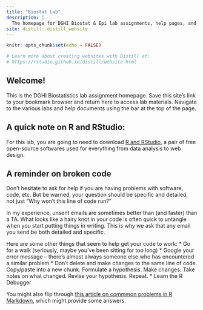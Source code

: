 ```yaml
---
title: "Biostat Lab"
description: |
  The homepage for DGHI Biostat & Epi lab assignments, help pages, and whirly gigs
site: distill::distill_website
---
```


```r
knitr::opts_chunk$set(echo = FALSE)

# Learn more about creating websites with Distill at:
# https://rstudio.github.io/distill/website.html

```


## Welcome!

This is the DGHI Biostatistics lab assignment homepage. Save this site's link to your bookmark browser and return here to access lab materials. Navigate to the various labs and help documents using the bar at the top of the page.

## A quick note on R and RStudio:

For this lab, you are going to need to download [R and RStudio](https://www.rstudio.com/products/rstudio/download/#download), a pair of free open-source softwares used for everything from data analysis to web design. 

## A reminder on broken code

Don't hesitate to ask for help if you are having problems with software, code, etc. But be warned, your question should be specific and detailed, not just "Why won't this line of code run?"

In my experience, unsent emails are sometimes better than (and faster) than a TA. What looks like a hairy knot in your code is often quick to untangle when you start putting things in writing. This is why we ask that any email you send be both detailed and  specific. 

Here are some other things that seem to help get your code to work:
* Go for a walk (seriously, maybe you've been sitting for too long)
* Google your error message -- there's almost always someone else who has encountered a similar problem
* Don't delete and make changes to the same line of code. Copy/paste into a new chunk. Formulate a hypothesis. Make changes. Take notes on what changed. Revise your hypothesis. Repeat.
* Learn the R Debugger

You might also flip through [this article on commmon problems in R Markdown](https://rmd4sci.njtierney.com/common-problems-with-rmarkdown-and-some-solutions.html), which might provide some answers. 


